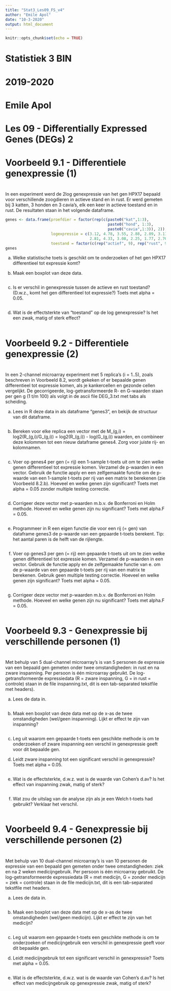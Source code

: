 ---
title: "Stat3_Les09_FS_v4"
author: "Emile Apol"
date: "10-3-2020"
output: html_document
---

```{r setup, include=FALSE}
knitr::opts_chunk$set(echo = TRUE)
```


###############################################################################
#
# Statistiek 3 BIN
#
# 2019-2020
#
# Emile Apol 
#
# Les 09 - Differentially Expressed Genes (DEGs) 2
#
###############################################################################



###############################################################################
#
# Voorbeeld 9.1 - Differentiele genexpressie (1) 
#
###############################################################################

In een experiment werd de 2log genexpressie van het gen HPX17 bepaald voor verschillende zoogdieren in actieve stand en in rust. Er werd gemeten bij 3 katten, 3 honden en 3 cavia's, elk een keer in actieve toestand en in rust. De resultaten staan in het volgende dataframe.

```{r}
genes <- data.frame(proefdier = factor(rep(c(paste0("kat",1:3), 
                                             paste0("hond", 1:3),
                                             paste0("cavia",1:3)), 2)),
                    logexpressie = c(3.12, 4.78, 3.55, 2.88, 2.09, 3.11, 5.01, 4.79, 5.52,
                                     2.81, 4.33, 3.08, 2.25, 1.77, 2.70, 4.55, 4.18, 5.37),
                    toestand = factor(c(rep("actief", 9), rep("rust", 9))) )
genes
```

a) Welke statistische toets is geschikt om te onderzoeken of het gen HPX17 differentieel tot expressie komt?



b) Maak een boxplot van deze data.

```{r}

```




c) Is er verschil in genexpressie tussen de actieve en rust toestand? (D.w.z., komt het gen differentieel tot expressie?) Toets met alpha = 0.05.

```{r}

```



d) Wat is de effectsterkte van "toestand" op de log genexpressie? Is het een zwak, matig of sterk effect?

```{r}

```







###############################################################################
#
# Voorbeeld 9.2 - Differentiele genexpressie (2)
#
###############################################################################


In een 2-channel microarray experiment met 5 replica’s (i = 1..5), zoals beschreven in Voorbeeld 8.2, wordt gekeken of er bepaalde genen differentieel tot expressie komen, als je kankercellen en gezonde cellen vergelijkt. De gecorrigeerde, log-getransformeerde R- en G-waarden staan per gen g (1 t/m 100) als volgt in de ascii file DEG_3.txt met tabs als scheiding.

a) Lees in R deze data in als dataframe "genes3", en bekijk de structuur van dit dataframe.

```{r}

```


b) Bereken voor elke replica een vector met de M_(g,i) = log2(R_(g,i)/G_(g,i)) = log2(R_(g,i)) - log(G_(g,i)) waarden, en combineer deze kolommen tot een nieuw dataframe genes4. Zorg voor juiste rij- en kolomnamen.

```{r}

```


c) Voer op genes4 per gen (= rij) een 1-sample t-toets uit om te zien welke genen differentieel tot expressie komen. Verzamel de p-waarden in een vector. Gebruik de functie apply en een zelfgemaakte functie om de p-waarde van een 1-sample t-toets per rij van een matrix te berekenen (zie Voorbeeld 8.2.b). Hoeveel en welke genen zijn significant? Toets met alpha = 0.05 zonder multiple testing correctie.

```{r}

```


d) Corrigeer deze vector met p-waarden m.b.v. de Bonferroni en Holm methode. Hoeveel en welke genen zijn nu significant? Toets met alpha.F = 0.05.

```{r}

```


e) Programmeer in R een eigen functie die voor een rij (= gen) van dataframe genes3 de p-waarde van een gepaarde t-toets berekent. Tip: het aantal paren is de helft van de rijlengte.

```{r}

```

f) Voer op genes3 per gen (= rij) een gepaarde t-toets uit om te zien welke genen differentieel tot expressie komen. Verzamel de p-waarden in een vector. Gebruik de functie apply en de zelfgemaakte functie van e. om de p-waarde van een gepaarde t-toets per rij van een matrix te berekenen. Gebruik geen multiple testing correctie. Hoeveel en welke genen zijn significant? Toets met alpha = 0.05.

```{r}

```


g) Corrigeer deze vector met p-waarden m.b.v. de Bonferroni en Holm methode. Hoeveel en welke genen zijn nu significant? Toets met alpha.F = 0.05.

```{r}

```




###############################################################################
#
# Voorbeeld 9.3 - Genexpressie bij verschillende personen (1)
#
###############################################################################

Met behulp van 5 dual-channel microarray’s is van 5 personen de expressie van een bepaald gen gemeten onder twee omstandigheden: in rust en na zware inspanning. Per persoon is één microarray gebruikt. De log-getransformeerde expressiedata (R = zware inspanning, G = in rust = controle) staan in de file inspanning.txt, dit is een tab-separated tekstfile met headers).

a) Lees de data in.

```{r}

```


b) Maak een boxplot van deze data met op de x-as de twee omstandigheden (wel/geen inspanning). Lijkt er effect te zijn van inspanning?

```{r}

```





c) Leg uit waarom een gepaarde t-toets een geschikte methode is om te onderzoeken of zware inspanning een verschil in genexpressie geeft voor dit bepaalde gen.




d) Leidt zware inspanning tot een significant verschil in genexpressie? Toets met alpha = 0.05.

```{r}

```





e) Wat is de effectsterkte, d.w.z. wat is de waarde van Cohen’s d.av? Is het effect van inspanning zwak, matig of sterk?

```{r}

```




f) Wat zou de uitslag van de analyse zijn als je een Welch t-toets had gebruikt? Verklaar het
verschil.

```{r}

```







###############################################################################
#
# Voorbeeld 9.4 - Genexpressie bij verschillende personen (2)
#
###############################################################################

Met behulp van 10 dual-channel microarray’s is van 10 personen de expressie van een bepaald gen gemeten onder twee omstandigheden: ziek en na 2 weken medicijngebruik. Per persoon is één microarray gebruikt. De log-getransformeerde expressiedata (R = met medicijn, G = zonder medicijn = ziek = controle) staan in de file medicijn.txt, dit is een tab-separated tekstfile met headers.

a) Lees de data in.

```{r}

```

b) Maak een boxplot van deze data met op de x-as de twee omstandigheden (wel/geen medicijn). Lijkt er effect te zijn van het medicijn?

```{r}

```




c) Leg uit waarom een gepaarde t-toets een geschikte methode is om te onderzoeken of medicijngebruik een verschil in genexpressie geeft voor dit bepaalde gen.



d) Leidt medicijngebruik tot een significant verschil in genexpressie? Toets met alpha = 0.05.

```{r}

```



e) Wat is de effectsterkte, d.w.z. wat is de waarde van Cohen’s d.av? Is het effect van medicijngebruik op genexpressie zwak, matig of sterk?

```{r}

```










